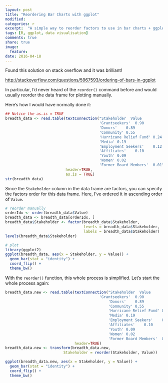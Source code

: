 ```yaml
---
layout: post
title: "Reordering Bar Charts with ggplot"
modified:
categories: r
excerpt:  "A simple way to reorder factors to use in bar charts + ggplot"
tags: [R, ggplot, data visualisation]
comments: true
share: true
image:
  feature:
date: 2016-04-18
---
```

  
Found this solution on stack overflow and it was brilliant!
  
[http://stackoverflow.com/questions/5967593/ordering-of-bars-in-ggplot](http://stackoverflow.com/questions/5967593/ordering-of-bars-in-ggplot)

In particular, I'd never heard of the `reorder()` command before and would 
usually reorder the data frame for plotting manually.

Here's how I would have normally done it:
  
```r
## Notice the as.is = TRUE
breadth_data <- read.table(textConnection("Stakeholder  Value
                                          'Grantseekers'  0.90
                                          'Donors'    0.89
                                          'Community' 0.55
                                          'Hurricane Relief Fund' 0.24
                                          'Media' 0.19
                                          'Employment Seekers'    0.12
                                          'Affiliates'    0.10
                                          'Youth' 0.09
                                          'Women' 0.02
                                          'Former Board Members'  0.01"), 
                           header=TRUE, 
                           as.is = TRUE)
str(breadth_data)
```

Since the `Stakeholder` column in the data frame are factors, you can specify 
the factors order for this data frame. Here, I've ordered it in ascending order 
of `Value`.

```r
# reorder manually
orderIdx <- order(breadth_data$Value)
breadth_data <- breadth_data[orderIdx, ]
breadth_data$Stakeholder <- factor(breadth_data$Stakeholder,
                                   levels = breadth_data$Stakeholder,
                                   labels = breadth_data$Stakeholder)
levels(breadth_data$Stakeholder)

# plot
library(ggplot2)
ggplot(breadth_data, aes(x = Stakeholder, y = Value)) + 
  geom_bar(stat = "identity") +
  coord_flip() +
  theme_bw()
```

With the `reorder()` function, this whole process is simplified.  Let's start the whole 
process again:

```r
breadth_data.new <- read.table(textConnection("Stakeholder  Value
                                          'Grantseekers'  0.90
                                              'Donors'    0.89
                                              'Community' 0.55
                                              'Hurricane Relief Fund' 0.24
                                              'Media' 0.19
                                              'Employment Seekers'    0.12
                                              'Affiliates'    0.10
                                              'Youth' 0.09
                                              'Women' 0.02
                                              'Former Board Members'  0.01"), 
                               header=TRUE)
breadth_data.new <- transform(breadth_data.new,
                          Stakeholder = reorder(Stakeholder, Value))

ggplot(breadth_data.new, aes(x = Stakeholder, y = Value)) +
  geom_bar(stat = "identity") +
  coord_flip() +
  theme_bw()


```

